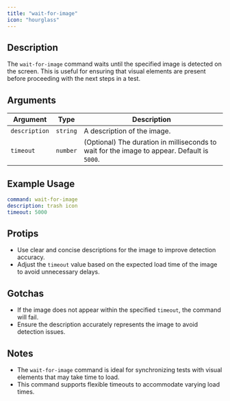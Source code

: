 ```yaml
---
title: "wait-for-image"
icon: "hourglass"
---
```


## Description
The `wait-for-image` command waits until the specified image is detected on the screen. This is useful for ensuring that visual elements are present before proceeding with the next steps in a test.

## Arguments
| Argument      | Type     | Description                                                                 |
|---------------|----------|-----------------------------------------------------------------------------|
| `description` | `string` | A description of the image.                                                |
| `timeout`     | `number` | (Optional) The duration in milliseconds to wait for the image to appear. Default is `5000`. |

## Example Usage
```yaml
command: wait-for-image
description: trash icon
timeout: 5000
```

## Protips
- Use clear and concise descriptions for the image to improve detection accuracy.
- Adjust the `timeout` value based on the expected load time of the image to avoid unnecessary delays.

## Gotchas
- If the image does not appear within the specified `timeout`, the command will fail.
- Ensure the description accurately represents the image to avoid detection issues.

## Notes
- The `wait-for-image` command is ideal for synchronizing tests with visual elements that may take time to load.
- This command supports flexible timeouts to accommodate varying load times.
